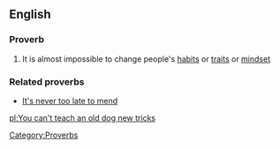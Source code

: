 ==English==
===Proverb===

#It is almost impossible to change people's [[habit]]s or [[trait]]s or [[mindset]]

===Related proverbs===
*[[It's never too late to mend]]
[[Category:Proverbs]]
[[pl:You can't teach an old dog new tricks]]